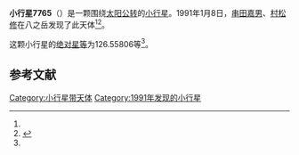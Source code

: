 {{Infobox planet
| bgcolour = #FFFFC0
| name = 7765
| symbol = 
| image = 
| caption = 
| discovery = yes
| discovery_ref = 
| discoverer = [[串田嘉男|串田嘉男]]、[[村松修|村松修]]
| discovery_site = [[八之岳|八之岳]] 
| discovered = 1991年1月8日
| designations = yes
| mp_name = 
| named_after = 
| alt_names = 1991 AD/ 1954 WT / 1981 YE1 / 1982 BN12 / 1985 UB1
| mp_category = [[主带小行星|主带小行星]]
| orbit_ref = <ref name="a">[http://ssd.jpl.nasa.gov/sbdb.cgi?sstr=7765 7765] {{Wayback|url=http://ssd.jpl.nasa.gov/sbdb.cgi?sstr=7765 |date=20210717070436 }}，小行星數據庫瀏覽器（JPL Small-Body Database Browser）－[[美国国家航空航天局|美国国家航空航天局]]喷气推进实验室</ref>
| epoch = 2456400.5 (2013年4月18日更新)
| aphelion = {{convert|3.1719676|AU|km|3|abbr=on|lk=out}}
| perihelion = {{convert|2.2230934|AU|km|3|abbr=on}}
| semimajor = {{convert|2.6975305|AU|km|3|abbr=on}}
| eccentricity = 0.1758783
| period = 1618.258778 [[日|日]]<br />4.43[[儒略年|儒略年]]
| avg_speed = 
| inclination = 7.67793
| asc_node = 261.62691
| mean_anomaly = 
| arg_peri = 126.55806
| satellites = 
| physical_characteristics = yes
| dimensions = 
| mass = 
| density = 
| surface_grav = 
| escape_velocity = 
| sidereal_day = 
| axial_tilt = 
| pole_ecliptic_lat = 
| pole_ecliptic_lon = 
| albedo = 
| temperatures= 
| temp_name1 = 
| mean_temp_1 = 
| max_temp_1 = 
| temp_name2 = 
| max_temp_2 = 
| spectral_type = 
| abs_magnitude = 126.55806
}}

'''小行星7765'''（{{lang-en|7765}}）是一颗围绕[[太阳|太阳]][[公转|公转]]的[[小行星|小行星]]。1991年1月8日，[[串田嘉男|串田嘉男]]、[[村松修|村松修]]在八之岳发现了此天体<ref name="a" /><ref>{{cite news|title=小行星列表|url=http://cfa-www.harvard.edu/iau/lists/NumberedMPs.txt|accessdate=2013-07-08|newspaper=哈佛大学|archive-date=2008-05-17|archive-url=https://web.archive.org/web/20080517010638/http://cfa-www.harvard.edu/iau/lists/NumberedMPs.txt|dead-url=no}}</ref>。

这颗小行星的[[绝对星等|绝对星等]]为126.55806等<ref name="a" />。

==参考文献==
{{reflist}}
{{Minor Planet Number|[[小行星7764|小行星7764]]|[[小行星7766|小行星7766]]}}

{{小天体}}

[[Category:小行星带天体|Category:小行星带天体]]
[[Category:1991年发现的小行星|Category:1991年发现的小行星]]

{{asteroid-stub}}